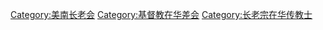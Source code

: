 {{Catmore}}

[[Category:美南长老会|Category:美南长老会]]
[[Category:基督教在华差会|Category:基督教在华差会]]
[[Category:长老宗在华传教士|Category:长老宗在华传教士]]